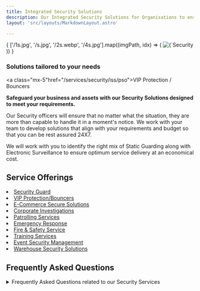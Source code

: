 ```yaml
---
title: Integrated Security Solutions
description: Our Integrated Security Solutions for Organisations to ensure complete security 24X7
layout: 'src/layouts/MarkdownLayout.astro'

---
```





<div class="lg:grid lg:grid-cols-5 md:grid md:grid-cols-5 sm:grid sm:grid-cols-2 mx-auto gap-4"> 
  {
    ['/1s.jpg', '/s.jpg', '/2s.webp', '/4s.jpg'].map((imgPath, idx) => (
      <Image
        key={idx}
        src={imgPath}
        alt={`Security Image ${idx + 1}`}
        width={250}
        height={250}
      />
    ))
  }
</div>

### Solutions tailored to your needs

 <a class="mx-5"href="/services/security/iss/pso">VIP Protection / Bouncers</a>

**Safeguard your business and assets with our Security Solutions designed to meet your requirements.**

Our Security officers will ensure that no matter what the situation, they are more than capable to handle it in a moment's notice. We work with your team to develop solutions that align with your requirements and budget so that you can be rest assured 24X7.

We will work with you to identify the right mix of Static Guarding along with Electronic Surveillance to ensure optimum service delivery at an economical cost.

## Service Offerings
<div class=" grid-cols-1 ">
      <li>  <a class="mx-5" href="/services/security/iss/static-guarding">Security Guard</a></li>
      <li> <a class="mx-5"href="/services/security/iss/pso">VIP Protection/Bouncers</a></li>
      <li>  <a class="mx-5"href="/services/security/iss/e-commerce">E-Commerce Secure Solutions</a></li>
      <li>  <a class="mx-5" href="/services/security/iss/corp-inv">Corporate Investigations</a></li>
      <li> <a class="mx-5" href="/services/security/iss/patrol">Patrolling Services</a></li>
      <li>  <a class="mx-5" href="/services/security/iss/emergency">Emergency Response</a></li>
      <li><a class="mx-5" href="/services/security/iss/fire">Fire & Safety Service</a></li>
      <li> <a class="mx-5" href="/services/security/iss/training">Training Services</a></li>
      <li><a class="mx-5" href="/services/security/iss/event">Event Security Management</a></li>
      <li><a class="mx-5"href="/services/security/iss/warehouse">Warehouse Security Solutions</a></li>
    </div>

## Frequently Asked Questions

<div class="border border-gray-300 rounded-lg mt-8">
  <details class="collapse collapse-arrow">
    <summary class="collapse-title text-xl font-medium">Frequently Asked Questions related to our Security Services</summary>
    <div class="collapse-content">
      <ol class="list-decimal pl-6">
        <li>
          **What is an integrated security system?**
          <br />
          Integrated Security refers to the merging of traditional security practices with technologically enabled measures. It can also refer to a 'wide-angled' approach to security that incorporates physical security measures (such as guarding and CCTV), cyber security, health and safety, and business continuity. Refer to our blog post to understand in detail.
        </li>

        <li>
          **What are the essential security services needed in a business?**
          <br />
          Key Security Services to invest in are:
          <ul class="list-disc pl-6">
            <li>Electronic Security</li>
            <li>Property Surveillance</li>
            <li>Access Control Systems</li>
            <li>Cybersecurity</li>
            <li>Video Analytics</li>
            <li>Remote Monitoring</li>
            <li>Security Personnel</li>
          </ul>
          We recommend hiring a professional Security company to undertake essential security services and avoid loss to your business. You can refer to our [blog post](/blog/security-Service) to understand more.
        </li>

        <li>
          **What Special services will I have access to through an integrated security services company?**
          <br />
          You will get access to the following services:
          <ul class="list-disc pl-6">
            <li>Video Surveillance and Monitoring</li>
            <li>Access Control Systems</li>
            <li>Security Warning Systems</li>
            <li>Video Analytics</li>
            <li>Well Trained Security Personnel</li>
          </ul>
        </li>

        <li>
          **What are the benefits of an integrated security service?**
          <br />
          Integrated services offer a range of advantages:
          <ul class="list-disc pl-6">
            <li>Reduce Costs</li>
            <li>Multiple services by a single Vendor</li>
            <li>Service Efficiency</li>
            <li>Easy Management</li>
          </ul>
          You can refer to our [blog post](/blog/security-Service) to understand more.
        </li>
      </ol>
    </div>
  </details>
</div>
